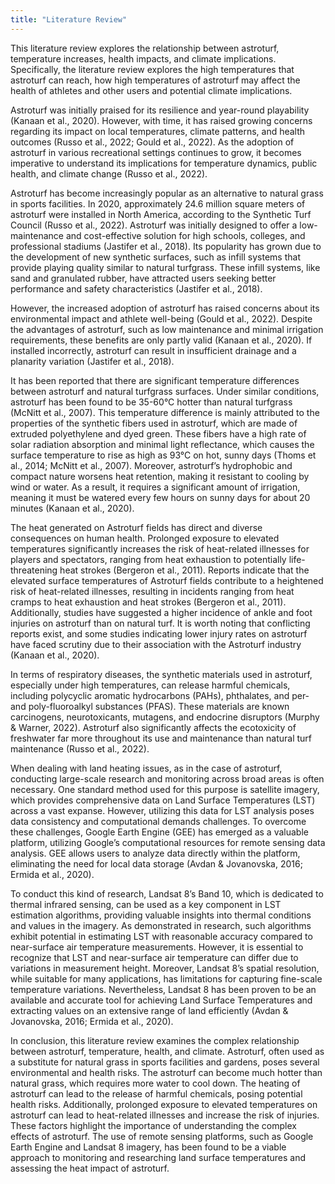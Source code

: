 ```yaml
---
title: "Literature Review"
---
```


This literature review explores the relationship between astroturf, temperature increases, health impacts, and climate implications. Specifically, the literature review explores the high temperatures that astroturf can reach, how high temperatures of astroturf may affect the health of athletes and other users and potential climate implications.

Astroturf was initially praised for its resilience and year-round playability (Kanaan et al., 2020). However, with time, it has raised growing concerns regarding its impact on local temperatures, climate patterns, and health outcomes (Russo et al., 2022; Gould et al., 2022). As the adoption of astroturf in various recreational settings continues to grow, it becomes imperative to understand its implications for temperature dynamics, public health, and climate change (Russo et al., 2022).

Astroturf has become increasingly popular as an alternative to natural grass in sports facilities. In 2020, approximately 24.6 million square meters of astroturf were installed in North America, according to the Synthetic Turf Council (Russo et al., 2022). Astroturf was initially designed to offer a low-maintenance and cost-effective solution for high schools, colleges, and professional stadiums (Jastifer et al., 2018). Its popularity has grown due to the development of new synthetic surfaces, such as infill systems that provide playing quality similar to natural turfgrass. These infill systems, like sand and granulated rubber, have attracted users seeking better performance and safety characteristics (Jastifer et al., 2018).

However, the increased adoption of astroturf has raised concerns about its environmental impact and athlete well-being (Gould et al., 2022). Despite the advantages of astroturf, such as low maintenance and minimal irrigation requirements, these benefits are only partly valid (Kanaan et al., 2020). If installed incorrectly, astroturf can result in insufficient drainage and a planarity variation (Jastifer et al., 2018).

It has been reported that there are significant temperature differences between astroturf and natural turfgrass surfaces. Under similar conditions, astroturf has been found to be 35-60°C hotter than natural turfgrass (McNitt et al., 2007). This temperature difference is mainly attributed to the properties of the synthetic fibers used in astroturf, which are made of extruded polyethylene and dyed green. These fibers have a high rate of solar radiation absorption and minimal light reflectance, which causes the surface temperature to rise as high as 93°C on hot, sunny days (Thoms et al., 2014; McNitt et al., 2007). Moreover, astroturf’s hydrophobic and compact nature worsens heat retention, making it resistant to cooling by wind or water. As a result, it requires a significant amount of irrigation, meaning it must be watered every few hours on sunny days for about 20 minutes (Kanaan et al., 2020).

The heat generated on Astroturf fields has direct and diverse consequences on human health. Prolonged exposure to elevated temperatures significantly increases the risk of heat-related illnesses for players and spectators, ranging from heat exhaustion to potentially life-threatening heat strokes (Bergeron et al., 2011). Reports indicate that the elevated surface temperatures of Astroturf fields contribute to a heightened risk of heat-related illnesses, resulting in incidents ranging from heat cramps to heat exhaustion and heat strokes (Bergeron et al., 2011). Additionally, studies have suggested a higher incidence of ankle and foot injuries on astroturf than on natural turf. It is worth noting that conflicting reports exist, and some studies indicating lower injury rates on astroturf have faced scrutiny due to their association with the Astroturf industry (Kanaan et al., 2020).

In terms of respiratory diseases, the synthetic materials used in astroturf, especially under high temperatures, can release harmful chemicals, including polycyclic aromatic hydrocarbons (PAHs), phthalates, and per- and poly-fluoroalkyl substances (PFAS). These materials are known carcinogens, neurotoxicants, mutagens, and endocrine disruptors (Murphy & Warner, 2022). Astroturf also significantly affects the ecotoxicity of freshwater far more throughout its use and maintenance than natural turf maintenance (Russo et al., 2022).

When dealing with land heating issues, as in the case of astroturf, conducting large-scale research and monitoring across broad areas is often necessary. One standard method used for this purpose is satellite imagery, which provides comprehensive data on Land Surface Temperatures (LST) across a vast expanse. However, utilizing this data for LST analysis poses data consistency and computational demands challenges. To overcome these challenges, Google Earth Engine (GEE) has emerged as a valuable platform, utilizing Google’s computational resources for remote sensing data analysis. GEE allows users to analyze data directly within the platform, eliminating the need for local data storage (Avdan & Jovanovska, 2016; Ermida et al., 2020).

To conduct this kind of research, Landsat 8’s Band 10, which is dedicated to thermal infrared sensing, can be used as a key component in LST estimation algorithms, providing valuable insights into thermal conditions and values in the imagery. As demonstrated in research, such algorithms exhibit potential in estimating LST with reasonable accuracy compared to near-surface air temperature measurements. However, it is essential to recognize that LST and near-surface air temperature can differ due to variations in measurement height. Moreover, Landsat 8’s spatial resolution, while suitable for many applications, has limitations for capturing fine-scale temperature variations. Nevertheless, Landsat 8 has been proven to be an available and accurate tool for achieving Land Surface Temperatures and extracting values on an extensive range of land efficiently (Avdan & Jovanovska, 2016; Ermida et al., 2020).

In conclusion, this literature review examines the complex relationship between astroturf, temperature, health, and climate. Astroturf, often used as a substitute for natural grass in sports facilities and gardens, poses several environmental and health risks. The astroturf can become much hotter than natural grass, which requires more water to cool down. The heating of astroturf can lead to the release of harmful chemicals, posing potential health risks. Additionally, prolonged exposure to elevated temperatures on astroturf can lead to heat-related illnesses and increase the risk of injuries. These factors highlight the importance of understanding the complex effects of astroturf. The use of remote sensing platforms, such as Google Earth Engine and Landsat 8 imagery, has been found to be a viable approach to monitoring and researching land surface temperatures and assessing the heat impact of astroturf.